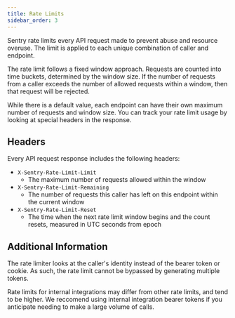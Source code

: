 ```yaml
---
title: Rate Limits
sidebar_order: 3
---
```


Sentry rate limits every API request made to prevent abuse and resource overuse. The limit is applied to each unique combination of caller and endpoint.

The rate limit follows a fixed window approach. Requests are counted into time buckets, determined by the window size. If the number of requests from a caller exceeds the number of allowed requests within a window, then that request will be rejected.

While there is a default value, each endpoint can have their own maximum number of requests and window size. You can track your rate limit usage by looking at special headers in the response.

## Headers

Every API request response includes the following headers:

- `X-Sentry-Rate-Limit-Limit`
  - The maximum number of requests allowed within the window
- `X-Sentry-Rate-Limit-Remaining`
  - The number of requests this caller has left on this endpoint within the current window
- `X-Sentry-Rate-Limit-Reset`
  - The time when the next rate limit window begins and the count resets, measured in UTC seconds from epoch

## Additional Information

The rate limiter looks at the caller's identity instead of the bearer token or cookie. As such, the rate limit cannot be bypassed by generating multiple tokens.

Rate limits for internal integrations may differ from other rate limits, and tend to be higher. We reccomend using internal integration bearer tokens if you anticipate needing to make a large volume of calls.
